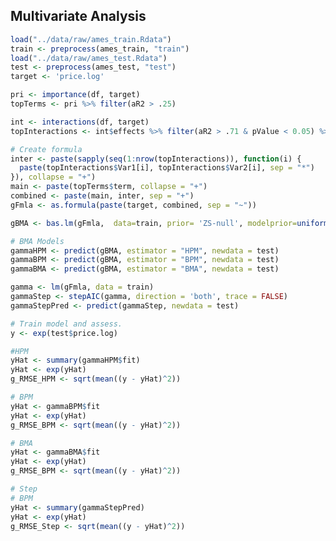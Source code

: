## Multivariate Analysis 
```r
load("../data/raw/ames_train.Rdata")
train <- preprocess(ames_train, "train")
load("../data/raw/ames_test.Rdata")
test <- preprocess(ames_test, "test")
target <- 'price.log'
```

```r
pri <- importance(df, target)
topTerms <- pri %>% filter(aR2 > .25)
```

```r
int <- interactions(df, target)
topInteractions <- int$effects %>% filter(aR2 > .71 & pValue < 0.05) %>% arrange(-aR2)

```

```r
# Create formula
inter <- paste(sapply(seq(1:nrow(topInteractions)), function(i) {
  paste(topInteractions$Var1[i], topInteractions$Var2[i], sep = "*")
}), collapse = "+")
main <- paste(topTerms$term, collapse = "+")
combined <- paste(main, inter, sep = "+")
gFmla <- as.formula(paste(target, combined, sep = "~"))
```

```r
gBMA <- bas.lm(gFmla,  data=train, prior= 'ZS-null', modelprior=uniform(), initprobs="eplogp", method = "MCMC") 

# BMA Models
gammaHPM <- predict(gBMA, estimator = "HPM", newdata = test)
gammaBPM <- predict(gBMA, estimator = "BPM", newdata = test)
gammaBMA <- predict(gBMA, estimator = "BMA", newdata = test)
```

```r
gamma <- lm(gFmla, data = train)
gammaStep <- stepAIC(gamma, direction = 'both', trace = FALSE)
gammaStepPred <- predict(gammaStep, newdata = test)


```


```r
# Train model and assess.
y <- exp(test$price.log)

#HPM 
yHat <- summary(gammaHPM$fit)
yHat <- exp(yHat)
g_RMSE_HPM <- sqrt(mean((y - yHat)^2))

# BPM
yHat <- gammaBPM$fit
yHat <- exp(yHat)
g_RMSE_BPM <- sqrt(mean((y - yHat)^2))

# BMA
yHat <- gammaBMA$fit
yHat <- exp(yHat)
g_RMSE_BPM <- sqrt(mean((y - yHat)^2))

# Step
# BPM
yHat <- summary(gammaStepPred)
yHat <- exp(yHat)
g_RMSE_Step <- sqrt(mean((y - yHat)^2))
```